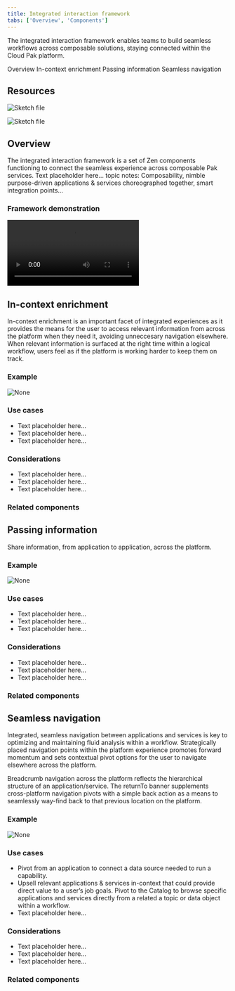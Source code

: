 ```yaml
---
title: Integrated interaction framework
tabs: ['Overview', 'Components']
---
```


<PageDescription>

The integrated interaction framework enables teams to build seamless workflows across composable solutions, staying connected within the Cloud Pak platform.

</PageDescription>

<AnchorLinks>
  <AnchorLink>Overview</AnchorLink>
  <AnchorLink>In-context enrichment</AnchorLink>
  <AnchorLink>Passing information</AnchorLink>
  <AnchorLink>Seamless navigation</AnchorLink>
</AnchorLinks>

## Resources

<Row className="resource-card-group">
  <Column colMd={4} colLg={4} noGutterSm>
    <ResourceCard
      subTitle="Integrated interaction components"
      actionIcon="download"
      aspectRatio="2:1"
      href="https://ibm.box.com/s/pop95z30sbjvhi7v9oqegcxmrcu24hxl">

![Sketch file](images/sketch-icon.png)

  </ResourceCard>
  </Column>
  <Column colMd={4} colLg={4} noGutterSm>
    <ResourceCard
      subTitle="Playback video"
      actionIcon="launch"
      aspectRatio="2:1"
      href="https://ibm.box.com/s/ifjm85g2zspgzfw1pzg6mwdlem7y86cn">

![Sketch file](images/box.svg)

  </ResourceCard>
  </Column>
</Row>


## Overview

The integrated interaction framework is a set of Zen components functioning to connect the seamless experience across composable Pak services. Text placeholder here... topic notes: Composability, nimble purpose-driven applications & services choreographed together, smart integration points...

### Framework demonstration

<Row>
 <Column colLg={12}>

<Video src="images/IIF-pal-demo-video.mp4">
  <track kind="captions" src="images/IIF-pal-demo-videomp4" />
</Video>

 </Column>
</Row>


## In-context enrichment

In-context enrichment is an important facet of integrated experiences as it provides the means for the user to access relevant information from across the platform when they need it, avoiding unneccesary navigation elsewhere. When relevant information is surfaced at the right time within a logical workflow, users feel as if the platform is working harder to keep them on track.

### Example

<Row>
 <Column colLg={8}>

![None](images/no-content.jpg)

 </Column>
</Row>

### Use cases

- Text placeholder here...
- Text placeholder here...
- Text placeholder here...

### Considerations

- Text placeholder here...
- Text placeholder here...
- Text placeholder here...

### Related components

<Row className="resource-card-group">
<Column colMd={4} colLg={4} noGutterSm>
    <ResourceCard
      color="light"
      title="Data decorators"
      aspectRatio="2:1"
      actionIcon="arrowRight"
      href="/cloud-paks/integrated-framework/components#data-decorators"
      >
  </ResourceCard>
</Column>
<Column colMd={4} colLg={4} noGutterSm>
    <ResourceCard
      color="light"
      title="Data fragments"
      aspectRatio="2:1"
      actionIcon="arrowRight"
      href="/cloud-paks/integrated-framework/components#data-fragments"
      >
  </ResourceCard>
</Column>
<Column colMd={4} colLg={4} noGutterSm>
    <ResourceCard
      color="light"
      title="Tearsheets"
      aspectRatio="2:1"
      actionIcon="arrowRight"
      href="/cloud-paks/integrated-framework/components#tearsheets"
      >
  </ResourceCard>
</Column>
<Column colMd={4} colLg={4} noGutterSm>
    <ResourceCard
      color="light"
      title="Custom integrations"
      aspectRatio="2:1"
      actionIcon="arrowRight"
      href="/cloud-paks/integrated-framework/components#custom-integrations"
      >
  </ResourceCard>
</Column>
</Row>



## Passing information

Share information, from application to application, across the platform.

### Example

<Row>
 <Column colLg={8}>

![None](images/no-content.jpg)

 </Column>
</Row>

### Use cases

- Text placeholder here...
- Text placeholder here...
- Text placeholder here...

### Considerations

- Text placeholder here...
- Text placeholder here...
- Text placeholder here...

### Related components

<Row className="resource-card-group">
<Column colMd={4} colLg={4} noGutterSm>
    <ResourceCard
      color="light"
      title="Pivot buttons"
      aspectRatio="2:1"
      actionIcon="arrowRight"
      href="/cloud-paks/integrated-framework/components#pivot-buttons"
      >
  </ResourceCard>
</Column>
<Column colMd={4} colLg={4} noGutterSm>
    <ResourceCard
      color="light"
      title="Tearsheets"
      aspectRatio="2:1"
      actionIcon="arrowRight"
      href="/cloud-paks/integrated-framework/components#tearsheets"
      >
  </ResourceCard>
</Column>
<Column colMd={4} colLg={4} noGutterSm>
    <ResourceCard
      color="light"
      title="Modals"
      aspectRatio="2:1"
      actionIcon="arrowRight"
      href="/cloud-paks/integrated-framework/components#modals"
      >
  </ResourceCard>
</Column>
</Row>



## Seamless navigation

Integrated, seamless navigation between applications and services is key to optimizing and maintaining fluid analysis within a workflow. Strategically placed navigation points within the platform experience promotes forward momentum and sets contextual pivot options for the user to navigate elsewhere across the platform.

Breadcrumb navigation across the platform reflects the hierarchical structure of an application/service. The returnTo banner supplements cross-platform navigation pivots with a simple back action as a means to seamlessly way-find back to that previous location on the platform.

### Example

<Row>
 <Column colLg={8}>

![None](images/no-content.jpg)

 </Column>
</Row>

### Use cases

- Pivot from an application to connect a data source needed to run a capability.
- Upsell relevant applications & services in-context that could provide direct value to a user’s job goals. Pivot to the Catalog to browse specific applications and services directly from a related a topic or data object within a workflow.
- Text placeholder here...

### Considerations

- Text placeholder here...
- Text placeholder here...
- Text placeholder here...

### Related components

<Row className="resource-card-group">
<Column colMd={4} colLg={4} noGutterSm>
    <ResourceCard
      color="light"
      title="Pivot buttons"
      aspectRatio="2:1"
      actionIcon="arrowRight"
      href="/cloud-paks/integrated-framework/components#pivot-buttons"
      >
  </ResourceCard>
</Column>
<Column colMd={4} colLg={4} noGutterSm>
    <ResourceCard
      color="light"
      title="ReturnTo banner"
      aspectRatio="2:1"
      actionIcon="arrowRight"
      href="/cloud-paks/integrated-framework/components#returnto-banner"
      >
  </ResourceCard>
</Column>
</Row>